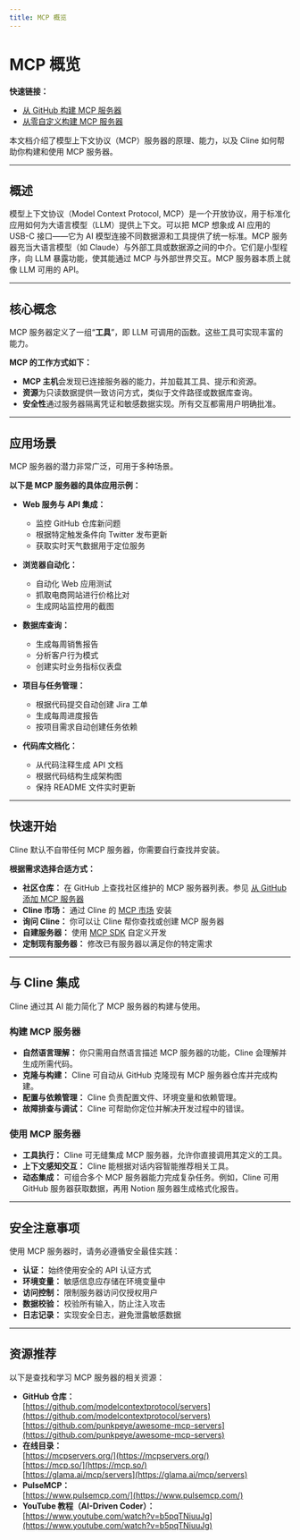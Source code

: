 ```yaml
---
title: MCP 概览
---
```


# MCP 概览

**快速链接：**

- [从 GitHub 构建 MCP 服务器](/mcp-servers/mcp-server-from-github)
- [从零自定义构建 MCP 服务器](/mcp-servers/mcp-server-from-scratch)

本文档介绍了模型上下文协议（MCP）服务器的原理、能力，以及 Cline 如何帮助你构建和使用 MCP 服务器。

---

## 概述

模型上下文协议（Model Context Protocol, MCP）是一个开放协议，用于标准化应用如何为大语言模型（LLM）提供上下文。可以把 MCP 想象成 AI 应用的 USB-C 接口——它为 AI 模型连接不同数据源和工具提供了统一标准。MCP 服务器充当大语言模型（如 Claude）与外部工具或数据源之间的中介。它们是小型程序，向 LLM 暴露功能，使其能通过 MCP 与外部世界交互。MCP 服务器本质上就像 LLM 可用的 API。

---

## 核心概念

MCP 服务器定义了一组“**工具**”，即 LLM 可调用的函数。这些工具可实现丰富的能力。

**MCP 的工作方式如下：**

- **MCP 主机**会发现已连接服务器的能力，并加载其工具、提示和资源。
- **资源**为只读数据提供一致访问方式，类似于文件路径或数据库查询。
- **安全性**通过服务器隔离凭证和敏感数据实现。所有交互都需用户明确批准。

---

## 应用场景

MCP 服务器的潜力非常广泛，可用于多种场景。

**以下是 MCP 服务器的具体应用示例：**

- **Web 服务与 API 集成：**
  - 监控 GitHub 仓库新问题
  - 根据特定触发条件向 Twitter 发布更新
  - 获取实时天气数据用于定位服务

- **浏览器自动化：**
  - 自动化 Web 应用测试
  - 抓取电商网站进行价格比对
  - 生成网站监控用的截图

- **数据库查询：**
  - 生成每周销售报告
  - 分析客户行为模式
  - 创建实时业务指标仪表盘

- **项目与任务管理：**
  - 根据代码提交自动创建 Jira 工单
  - 生成每周进度报告
  - 按项目需求自动创建任务依赖

- **代码库文档化：**
  - 从代码注释生成 API 文档
  - 根据代码结构生成架构图
  - 保持 README 文件实时更新

---

## 快速开始

Cline 默认不自带任何 MCP 服务器，你需要自行查找并安装。

**根据需求选择合适方式：**

- **社区仓库：** 在 GitHub 上查找社区维护的 MCP 服务器列表。参见 [从 GitHub 添加 MCP 服务器](/mcp-servers/mcp-server-from-github)
- **Cline 市场：** 通过 Cline 的 [MCP 市场](/mcp-servers/mcp-quickstart) 安装
- **询问 Cline：** 你可以让 Cline 帮你查找或创建 MCP 服务器
- **自建服务器：** 使用 [MCP SDK](https://github.com/modelcontextprotocol/) 自定义开发
- **定制现有服务器：** 修改已有服务器以满足你的特定需求

---

## 与 Cline 集成

Cline 通过其 AI 能力简化了 MCP 服务器的构建与使用。

### 构建 MCP 服务器

- **自然语言理解：** 你只需用自然语言描述 MCP 服务器的功能，Cline 会理解并生成所需代码。
- **克隆与构建：** Cline 可自动从 GitHub 克隆现有 MCP 服务器仓库并完成构建。
- **配置与依赖管理：** Cline 负责配置文件、环境变量和依赖管理。
- **故障排查与调试：** Cline 可帮助你定位并解决开发过程中的错误。

### 使用 MCP 服务器

- **工具执行：** Cline 可无缝集成 MCP 服务器，允许你直接调用其定义的工具。
- **上下文感知交互：** Cline 能根据对话内容智能推荐相关工具。
- **动态集成：** 可组合多个 MCP 服务器能力完成复杂任务。例如，Cline 可用 GitHub 服务器获取数据，再用 Notion 服务器生成格式化报告。

---

## 安全注意事项

使用 MCP 服务器时，请务必遵循安全最佳实践：

- **认证：** 始终使用安全的 API 认证方式
- **环境变量：** 敏感信息应存储在环境变量中
- **访问控制：** 限制服务器访问仅授权用户
- **数据校验：** 校验所有输入，防止注入攻击
- **日志记录：** 实现安全日志，避免泄露敏感数据

---

## 资源推荐

以下是查找和学习 MCP 服务器的相关资源：

- **GitHub 仓库：**  
  [https://github.com/modelcontextprotocol/servers](https://github.com/modelcontextprotocol/servers)  
  [https://github.com/punkpeye/awesome-mcp-servers](https://github.com/punkpeye/awesome-mcp-servers)
- **在线目录：**  
  [https://mcpservers.org/](https://mcpservers.org/)  
  [https://mcp.so/](https://mcp.so/)  
  [https://glama.ai/mcp/servers](https://glama.ai/mcp/servers)
- **PulseMCP：**  
  [https://www.pulsemcp.com/](https://www.pulsemcp.com/)
- **YouTube 教程（AI-Driven Coder）：**  
  [https://www.youtube.com/watch?v=b5pqTNiuuJg](https://www.youtube.com/watch?v=b5pqTNiuuJg)
 
